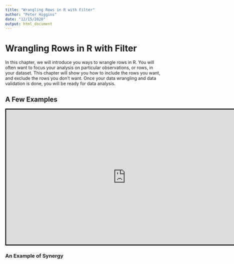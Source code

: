 ```yaml
---
title: "Wrangling Rows in R with Filter"
author: "Peter Higgins"
date: "12/15/2020"
output: html_document
---
```



# Wrangling Rows in R with Filter
In this chapter, we will introduce you ways to wrangle rows in R. You will often want to focus your analysis on particular observations, or rows, in your dataset. This chapter will show you how to include the rows you want, and exclude the rows you don't want. 
Once your data wrangling and data validation is done, you will be ready for data analysis.

## A Few Examples


<!---FLIPBOOK EX 1-->

<iframe style="margin:0 auto; border: solid black;" id="myIframe8" width="763" height="432" src="https://higgi13425.github.io/mini_flipbooks/filter_microflip_1_num.html#1" scrolling="no">
</iframe>





### An Example of Synergy 
